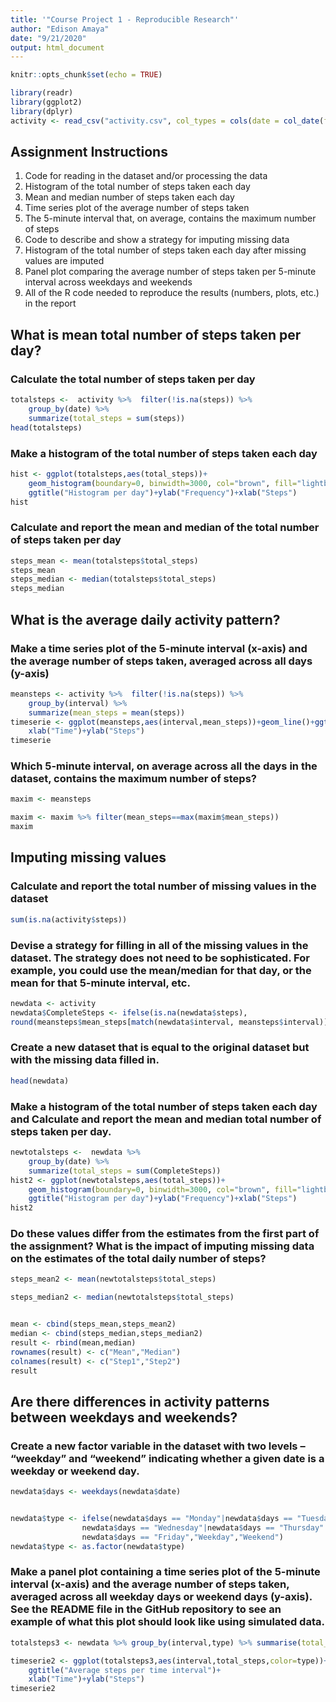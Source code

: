 ```yaml
---
title: '"Course Project 1 - Reproducible Research"'
author: "Edison Amaya"
date: "9/21/2020"
output: html_document
---
```


```r
knitr::opts_chunk$set(echo = TRUE)

library(readr)
library(ggplot2)
library(dplyr)
activity <- read_csv("activity.csv", col_types = cols(date = col_date(format = "%Y-%m-%d")))

```

## Assignment Instructions
1. Code for reading in the dataset and/or processing the data
2. Histogram of the total number of steps taken each day
3. Mean and median number of steps taken each day
4. Time series plot of the average number of steps taken
5. The 5-minute interval that, on average, contains the maximum number of steps
6. Code to describe and show a strategy for imputing missing data
7. Histogram of the total number of steps taken each day after missing values are imputed
8. Panel plot comparing the average number of steps taken per 5-minute interval across weekdays and weekends
9. All of the R code needed to reproduce the results (numbers, plots, etc.) in the report


## What is mean total number of steps taken per day?


### Calculate the total number of steps taken per day
```r
totalsteps <-  activity %>%  filter(!is.na(steps)) %>%
	group_by(date) %>%
	summarize(total_steps = sum(steps))
head(totalsteps)
```

### Make a histogram of the total number of steps taken each day
```r
hist <- ggplot(totalsteps,aes(total_steps))+
	geom_histogram(boundary=0, binwidth=3000, col="brown", fill="lightblue")+
	ggtitle("Histogram per day")+ylab("Frequency")+xlab("Steps")
hist
```


### Calculate and report the mean and median of the total number of steps taken per day
```r
steps_mean <- mean(totalsteps$total_steps)
steps_mean
steps_median <- median(totalsteps$total_steps)
steps_median
```
## What is the average daily activity pattern?
### Make a time series plot of the 5-minute interval (x-axis) and the average number of steps taken, averaged across all days (y-axis)
```r
meansteps <- activity %>%  filter(!is.na(steps)) %>%
	group_by(interval) %>%
	summarize(mean_steps = mean(steps))
timeserie <- ggplot(meansteps,aes(interval,mean_steps))+geom_line()+ggtitle("Average steps per time interval")+
	xlab("Time")+ylab("Steps")
timeserie
```

### Which 5-minute interval, on average across all the days in the dataset, contains the maximum number of steps?

```r
maxim <- meansteps

maxim <- maxim %>% filter(mean_steps==max(maxim$mean_steps))
maxim
```
## Imputing missing values

### Calculate and report the total number of missing values in the dataset 
```r
sum(is.na(activity$steps))
```


### Devise a strategy for filling in all of the missing values in the dataset. The strategy does not need to be sophisticated. For example, you could use the mean/median for that day, or the mean for that 5-minute interval, etc.
```r
newdata <- activity
newdata$CompleteSteps <- ifelse(is.na(newdata$steps), 
round(meansteps$mean_steps[match(newdata$interval, meansteps$interval)],2), newdata$steps)

```

### Create a new dataset that is equal to the original dataset but with the missing data filled in.
```r
head(newdata)
```


### Make a histogram of the total number of steps taken each day and Calculate and report the mean and median total number of steps taken per day. 
```r
newtotalsteps <-  newdata %>%
	group_by(date) %>%
	summarize(total_steps = sum(CompleteSteps))
hist2 <- ggplot(newtotalsteps,aes(total_steps))+
	geom_histogram(boundary=0, binwidth=3000, col="brown", fill="lightblue")+
	ggtitle("Histogram per day")+ylab("Frequency")+xlab("Steps")
hist2
```


### Do these values differ from the estimates from the first part of the assignment? What is the impact of imputing missing data on the estimates of the total daily number of steps?
```r
steps_mean2 <- mean(newtotalsteps$total_steps)

steps_median2 <- median(newtotalsteps$total_steps)


mean <- cbind(steps_mean,steps_mean2)
median <- cbind(steps_median,steps_median2)
result <- rbind(mean,median)
rownames(result) <- c("Mean","Median")
colnames(result) <- c("Step1","Step2")
result
```

## Are there differences in activity patterns between weekdays and weekends?


### Create a new factor variable in the dataset with two levels – “weekday” and “weekend” indicating whether a given date is a weekday or weekend day.
```r
newdata$days <- weekdays(newdata$date)


newdata$type <- ifelse(newdata$days == "Monday"|newdata$days == "Tuesday"|
	        	newdata$days == "Wednesday"|newdata$days == "Thursday"|
	        	newdata$days == "Friday","Weekday","Weekend")
newdata$type <- as.factor(newdata$type)
```


### Make a panel plot containing a time series plot of the 5-minute interval (x-axis) and the average number of steps taken, averaged across all weekday days or weekend days (y-axis). See the README file in the GitHub repository to see an example of what this plot should look like using simulated data.
```r

totalsteps3 <- newdata %>% group_by(interval,type) %>% summarise(total_steps = sum(CompleteSteps))

timeserie2 <- ggplot(totalsteps3,aes(interval,total_steps,color=type))+ facet_wrap(~type , ncol = 1, nrow=2)+geom_line()+
	ggtitle("Average steps per time interval")+
	xlab("Time")+ylab("Steps")
timeserie2

```

